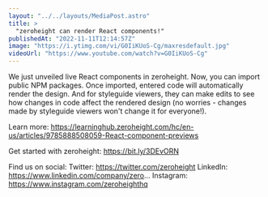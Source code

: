```yaml
---
layout: "../../layouts/MediaPost.astro"
title: >
  "zeroheight can render React components!"
publishedAt: "2022-11-11T12:14:57Z"
image: "https://i.ytimg.com/vi/G0IiKUoS-Cg/maxresdefault.jpg"
videoUrl: "https://www.youtube.com/watch?v=G0IiKUoS-Cg"
---
```


We just unveiled live React components in zeroheight. Now, you can import public NPM packages. Once imported, entered code will automatically render the design. And for styleguide viewers, they can make edits to see how changes in code affect the rendered design (no worries - changes made by styleguide viewers won't change it for everyone!).

Learn more: https://learninghub.zeroheight.com/hc/en-us/articles/9785888508059-React-component-previews

Get started with zeroheight: https://bit.ly/3DEvORN

Find us on social:
Twitter: https://twitter.com/zeroheight
LinkedIn: https://www.linkedin.com/company/zero...
Instagram: https://www.instagram.com/zeroheighthq
